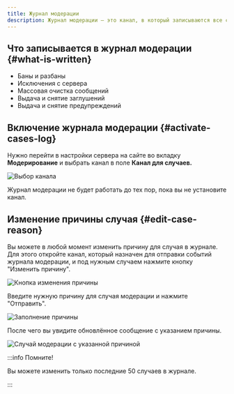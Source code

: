 ```yaml
---
title: Журнал модерации
description: Журнал модерации – это канал, в который записываются все случаи модерации
---
```


## Что записывается в журнал модерации \{#what-is-written}

- Баны и разбаны
- Исключения с сервера
- Массовая очистка сообщений
- Выдача и снятие заглушений
- Выдача и снятие предупреждений

## Включение журнала модерации \{#activate-cases-log}

Нужно перейти в настройки сервера на сайте во вкладку **Модерирование** и выбрать канал в поле **Канал для случаев.**

![Выбор канала](static/img/moderation-log-select-channel.png)

Журнал модерации не будет работать до тех пор, пока вы не установите канал.

## Изменение причины случая \{#edit-case-reason}

Вы можете в любой момент изменить причину для случая в журнале. Для этого откройте канал, который назначен для отправки событий журнала модерации, и под нужным случаем нажмите кнопку "Изменить причину".

![Кнопка изменения причины](static/img/moderation-log-change-reason.png)

Введите нужную причину для случая модерации и нажмите "Отправить".

![Заполнение причины](static/img/moderation-log-fill-reason.png)

После чего вы увидите обновлённое сообщение с указанием причины.

![Случай модерации с указанной причиной](static/img/moderation-log-with-reason.png)

:::info Помните!

Вы можете изменить только последние 50 случаев в журнале.

:::
